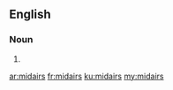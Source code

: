 ==English==

===Noun===
{{head|en}}

# {{plural of|midair}}

[[ar:midairs]]
[[fr:midairs]]
[[ku:midairs]]
[[my:midairs]]
